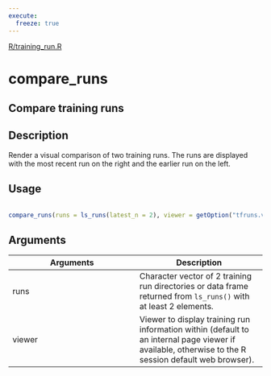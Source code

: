 ```yaml
---
execute:
  freeze: true
---
```


[R/training_run.R](https://github.com/rstudio/tfruns//blob/main/R/training_run.R#L579) 

# compare_runs

## Compare training runs

## Description
 Render a visual comparison of two training runs. The runs are displayed with the most recent run on the right and the earlier run on the left. 


## Usage
```r
 
compare_runs(runs = ls_runs(latest_n = 2), viewer = getOption("tfruns.viewer")) 
```

## Arguments
|Arguments|Description|
|---|---|
| runs | Character vector of 2 training run directories or data frame returned from `ls_runs()` with at least 2 elements. |
| viewer | Viewer to display training run information within (default to an internal page viewer if available, otherwise to the R session default web browser). |








